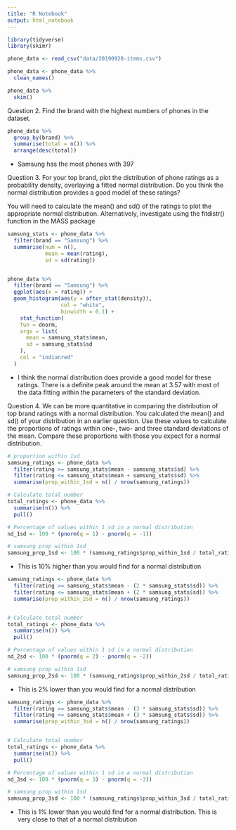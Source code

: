 ```yaml
---
title: "R Notebook"
output: html_notebook
---
```


```r
library(tidyverse)
library(skimr)
```

```r
phone_data <- read_csv("data/20190928-items.csv")

phone_data <- phone_data %>% 
  clean_names()

phone_data %>% 
  skim()

```

Question 2.
Find the brand with the highest numbers of phones in the dataset.

```r
phone_data %>% 
  group_by(brand) %>% 
  summarise(total = n()) %>% 
  arrange(desc(total))
```
- Samsung has the most phones with 397

Question 3.
For your top brand, plot the distribution of phone ratings as a probability density, overlaying a fitted normal distribution. Do you think the normal distribution provides a good model of these ratings?

You will need to calculate the mean() and sd() of the ratings to plot the appropriate normal distribution. Alternatively, investigate using the fitdistr() function in the MASS package


```r
samsung_stats <- phone_data %>% 
  filter(brand == "Samsung") %>% 
  summarise(num = n(),
            mean = mean(rating),
            sd = sd(rating))


phone_data %>% 
  filter(brand == "Samsung") %>% 
  ggplot(aes(x = rating)) +
  geom_histogram(aes(y = after_stat(density)),
                 col = "white",
                 binwidth = 0.1) +
    stat_function(
    fun = dnorm,
    args = list(
      mean = samsung_stats$mean,
      sd = samsung_stats$sd
    ),
    col = "indianred"
  )
```

- I think the normal distribution does provide a good model for these ratings. There is a definite peak around the mean at 3.57 with most of the data fitting within the parameters of the standard deviation. 


Question 4.
We can be more quantitative in comparing the distribution of top brand ratings with a normal distribution. You calculated the mean() and sd() of your distribution in an earlier question. Use these values to calculate the proportions of ratings within one-, two- and three standard deviations of the mean. Compare these proportions with those you expect for a normal distribution.

```r
# proportion within 1sd
samsung_ratings <- phone_data %>% 
  filter(rating >= samsung_stats$mean - samsung_stats$sd) %>%
  filter(rating <= samsung_stats$mean + samsung_stats$sd) %>%
  summarise(prop_within_1sd = n() / nrow(samsung_ratings))

# Calculate total number 
total_ratings <- phone_data %>% 
  summarise(n()) %>% 
  pull()

# Percentage of values within 1 sd in a normal distribution
nd_1sd <- 100 * (pnorm(q = 1) - pnorm(q = -1))

# samsung prop within 1sd
samsung_prop_1sd <- 100 * (samsung_ratings$prop_within_1sd / total_ratings)


```

- This is 10% higher than you would find for a normal distribution


```r
samsung_ratings <- phone_data %>% 
  filter(rating >= samsung_stats$mean - (2 * samsung_stats$sd)) %>%
  filter(rating <= samsung_stats$mean + (2 * samsung_stats$sd)) %>%
  summarise(prop_within_2sd = n() / nrow(samsung_ratings))


# Calculate total number 
total_ratings <- phone_data %>% 
  summarise(n()) %>% 
  pull()

# Percentage of values within 1 sd in a normal distribution
nd_2sd <- 100 * (pnorm(q = 2) - pnorm(q = -2))

# samsung prop within 1sd
samsung_prop_2sd <- 100 * (samsung_ratings$prop_within_2sd / total_ratings)

```
- This is 2% lower than you would find for a normal distribution

```r
samsung_ratings <- phone_data %>% 
  filter(rating >= samsung_stats$mean - (3 * samsung_stats$sd)) %>%
  filter(rating <= samsung_stats$mean + (3 * samsung_stats$sd)) %>%
  summarise(prop_within_3sd = n() / nrow(samsung_ratings))


# Calculate total number 
total_ratings <- phone_data %>% 
  summarise(n()) %>% 
  pull()

# Percentage of values within 1 sd in a normal distribution
nd_3sd <- 100 * (pnorm(q = 3) - pnorm(q = -3))

# samsung prop within 1sd
samsung_prop_3sd <- 100 * (samsung_ratings$prop_within_3sd / total_ratings)

```
- This is 1% lower than you would find for a normal distribution. This is very close to that of a normal distribution
